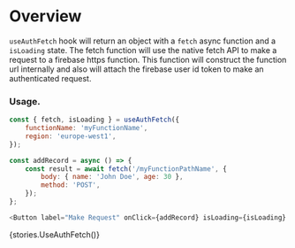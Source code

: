 
<Meta title="Modules/firebase-hooks/Hooks/useAuthFetch" />

# Overview

`useAuthFetch` hook will return an object with a `fetch` async function and a `isLoading` state.
The fetch function will use the native fetch API to make a request to a firebase https function.
This function will construct the function url internally and also will attach the firebase user id token to make an authenticated request.

### Usage.

```js
const { fetch, isLoading } = useAuthFetch({
    functionName: 'myFunctionName',
    region: 'europe-west1',
});

const addRecord = async () => {
    const result = await fetch('/myFunctionPathName', {
        body: { name: 'John Doe', age: 30 },
        method: 'POST',
    });
};

<Button label="Make Request" onClick={addRecord} isLoading={isLoading} />;
```

<Preview>
    <Story name="useAuthFetch">{stories.UseAuthFetch()}</Story>
</Preview>
